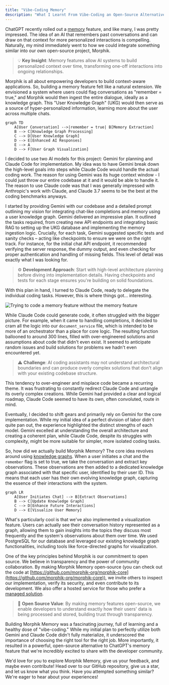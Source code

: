 ```yaml
---
title: "Vibe-Coding Memory"
description: "What I Learnt From Vibe-Coding an Open-Source Alternative to ChatGPT's New Memory Feature"
---
```


ChatGPT recently rolled out a [memory](https://x.com/OpenAI/status/1910378768172212636) feature, and like many, I was pretty impressed. The idea of an AI that remembers past conversations and can draw on that context for more personalized interactions is compelling. Naturally, my mind immediately went to how we could integrate something similar into our own open-source project, Morphik.

> 💡 **Key Insight**: Memory features allow AI systems to build personalized context over time, transforming one-off interactions into ongoing relationships.

Morphik is all about empowering developers to build context-aware applications. So, building a memory feature felt like a natural extension. We envisioned a system where users could flag conversations as "remember = true," and Morphik would then ingest the entire dialogue, ideally as a knowledge graph. This "User Knowledge Graph" (UKG) would then serve as a source of hyper-personalized information, learning more about the user across multiple chats.

```mermaid
graph TD
    A[User Conversation] -->|remember = true| B[Memory Extraction]
    B --> C[Knowledge Graph Processing]
    C --> D[User Knowledge Graph]
    D --> E[Enhanced AI Responses]
    E --> A
    D --> F[User Graph Visualization]
```

I decided to use two AI models for this project: Gemini for planning and Claude Code for implementation. My idea was to have Gemini break down the high-level goals into steps while Claude Code would handle the actual coding work. The reason for using Gemini was its huge context window - I could just throw our entire codebase at it and it would be able to handle it. The reason to use Claude code was that I was generally impressed with Anthropic's work with Claude, and Claude 3.7 seems to be the best at the coding benchmarks anyways. 

I started by providing Gemini with our codebase and a detailed prompt outlining my vision for integrating chat-like completions and memory using a user knowledge graph. Gemini delivered an impressive plan. It outlined the tasks required, from creating new API endpoints and integrating basic RAG to setting up the UKG database and implementing the memory ingestion logic. Crucially, for each task, Gemini suggested specific tests and sanity checks – acting like checkpoints to ensure we were on the right track. For instance, for the initial chat API endpoint, it recommended verifying the server response, the dummy output, and even checking for proper authentication and handling of missing fields. This level of detail was exactly what I was looking for.

> ⚙️ **Development Approach**: Start with high-level architecture planning before diving into implementation details. Having checkpoints and tests for each stage ensures you're building on solid foundations.

With this plan in hand, I turned to Claude Code, ready to delegate the individual coding tasks. However, this is where things got… interesting.

![Trying to code a memory feature without the memory feature](/assets/memory-vibe-coding/meme.png)


While Claude Code could generate code, it often struggled with the bigger picture. For example, when it came to handling completions, it decided to cram all the logic into our `document_service` file, which is intended to be more of an orchestrator than a place for core logic. The resulting function ballooned to around 300 lines, filled with over-engineered solutions and assumptions about code that didn't even exist. It seemed to anticipate random issues and build solutions for problems we hadn't even encountered yet.

> ⚠️ **Challenge**: AI coding assistants may not understand architectural boundaries and can produce overly complex solutions that don't align with your existing codebase structure.

This tendency to over-engineer and misplace code became a recurring theme. It was frustrating to constantly redirect Claude Code and untangle its overly complex creations. While Gemini had provided a clear and logical roadmap, Claude Code seemed to have its own, often convoluted, route in mind.

Eventually, I decided to shift gears and primarily rely on Gemini for the core implementation. While my initial idea of a perfect division of labor didn't quite pan out, the experience highlighted the distinct strengths of each model. Gemini excelled at understanding the overall architecture and creating a coherent plan, while Claude Code, despite its struggles with complexity, might be more suitable for simpler, more isolated coding tasks.

So, how did we actually build Morphik Memory? The core idea revolves around using [knowledge graphs](https://docs.morphik.ai/concepts/knowledge-graphs). When a user initiates a chat and the `remember` flag is set to true, we take the conversation and extract key observations. These observations are then added to a dedicated knowledge graph associated with that specific user, identified by their user ID. This means that each user has their own evolving knowledge graph, capturing the essence of their interactions with the system.

```mermaid
graph LR
    A[User Initiates Chat] --> B[Extract Observations]
    B --> C[Update Knowledge Graph]
    C --> D[Enhance Future Interactions]
    D --> E[Visualize User Memory]
```

What's particularly cool is that we've also implemented a visualization feature. Users can actually see their conversation history represented as a graph, allowing them to gain insights into the topics they discuss most frequently and the system's observations about them over time. We used PostgreSQL for our database and leveraged our existing knowledge graph functionalities, including tools like force-directed graphs for visualization.

One of the key principles behind Morphik is our commitment to open source. We believe in transparency and the power of community collaboration. By making Morphik Memory open-source (you can check out the code at [https://github.com/morphik-org/morphik-core](https://github.com/morphik-org/morphik-core)), we invite others to inspect our implementation, verify its security, and even contribute to its development. We also offer a hosted service for those who prefer a [managed solution](https://morphik.ai).

> 🚀 **Open Source Value**: By making memory features open-source, we enable developers to understand exactly how their users' data is being processed and stored, building trust through transparency.

Building Morphik Memory was a fascinating journey, full of learning and a healthy dose of "vibe-coding." While my initial plan to perfectly utilize both Gemini and Claude Code didn't fully materialize, it underscored the importance of choosing the right tool for the right job. More importantly, it resulted in a powerful, open-source alternative to ChatGPT's memory feature that we're incredibly excited to share with the developer community.

We'd love for you to explore Morphik Memory, give us your feedback, and maybe even contribute! Head over to our GitHub repository, give us a star, and let us know what you think. Have you attempted something similar? We're eager to hear about your experiences!